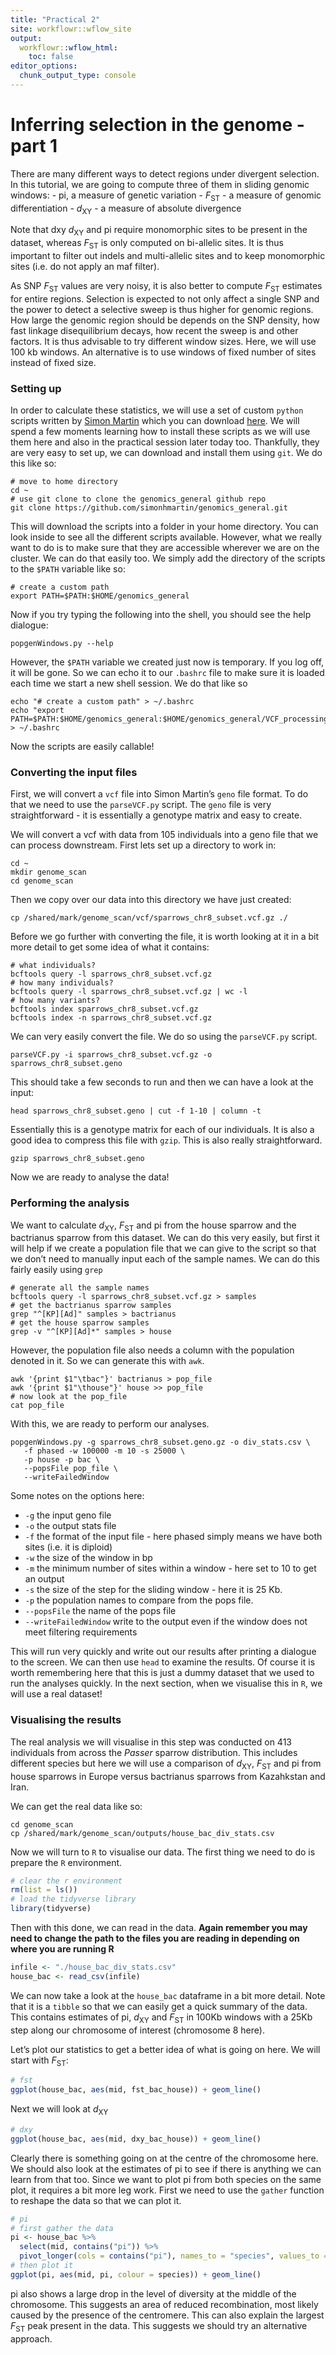 ```yaml
---
title: "Practical 2"
site: workflowr::wflow_site
output:
  workflowr::wflow_html:
    toc: false
editor_options:
  chunk_output_type: console
---
```


# Inferring selection in the genome - part 1

There are many different ways to detect regions under divergent selection. In this tutorial, we are going to compute three of them in sliding genomic windows:
- pi, a measure of genetic variation
- *F*<sub>ST</sub> - a measure of genomic differentiation
- *d*<sub>XY</sub> - a measure of absolute divergence

Note that dxy *d*<sub>XY</sub> and pi require monomorphic sites to be present in the dataset, whereas  *F*<sub>ST</sub> is only computed on bi-allelic sites. It is thus important to filter out indels and multi-allelic sites and to keep monomorphic sites (i.e. do not apply an maf filter).

As SNP  *F*<sub>ST</sub> values are very noisy, it is also better to compute  *F*<sub>ST</sub> estimates for entire regions. Selection is expected to not only affect a single SNP and the power to detect a selective sweep is thus higher for genomic regions. How large the genomic region should be depends on the SNP density, how fast linkage disequilibrium decays, how recent the sweep is and other factors. It is thus advisable to try different window sizes. Here, we will use 100 kb windows. An alternative is to use windows of fixed number of sites instead of fixed size.

### Setting up

In order to calculate these statistics, we will use a set of custom `python` scripts written by [Simon Martin](https://simonmartinlab.org/) which you can download [here](https://github.com/simonhmartin/genomics_general). We will spend a few moments learning how to install these scripts as we will use them here and also in the practical session later today too. Thankfully, they are very easy to set up, we can download and install them using `git`. We do this like so:

```shell
# move to home directory
cd ~
# use git clone to clone the genomics_general github repo
git clone https://github.com/simonhmartin/genomics_general.git
```

This will download the scripts into a folder in your home directory. You can look inside to see all the different scripts available. However, what we really want to do is to make sure that they are accessible wherever we are on the cluster. We can do that easily too. We simply add the directory of the scripts to the `$PATH` variable like so:

```shell
# create a custom path
export PATH=$PATH:$HOME/genomics_general
```

Now if you try typing the following into the shell, you should see the help dialogue:

```shell
popgenWindows.py --help
```

However, the `$PATH` variable we created just now is temporary. If you log off, it will be gone. So we can echo it to our `.bashrc` file to make sure it is loaded each time we start a new shell session. We do that like so

```shell
echo "# create a custom path" > ~/.bashrc
echo "export PATH=$PATH:$HOME/genomics_general:$HOME/genomics_general/VCF_processing" > ~/.bashrc
```

Now the scripts are easily callable!

### Converting the input files

First, we will convert a `vcf` file into Simon Martin's `geno` file format. To do that we need to use the `parseVCF.py` script. The `geno` file is very straightforward - it is essentially a genotype matrix and easy to create.

We will convert a vcf with data from 105 individuals into a geno file that we can process downstream. First lets set up a directory to work in:

```shell
cd ~
mkdir genome_scan
cd genome_scan
```
Then we copy over our data into this directory we have just created:

```shell
cp /shared/mark/genome_scan/vcf/sparrows_chr8_subset.vcf.gz ./
```
Before we go further with converting the file, it is worth looking at it in a bit more detail to get some idea of what it contains:

```shell
# what individuals?
bcftools query -l sparrows_chr8_subset.vcf.gz
# how many individuals?
bcftools query -l sparrows_chr8_subset.vcf.gz | wc -l
# how many variants?
bcftools index sparrows_chr8_subset.vcf.gz
bcftools index -n sparrows_chr8_subset.vcf.gz
```

We can very easily convert the file. We do so using the `parseVCF.py` script.

```shell
parseVCF.py -i sparrows_chr8_subset.vcf.gz -o sparrows_chr8_subset.geno
```

This should take a few seconds to run and then we can have a look at the input:

```shell
head sparrows_chr8_subset.geno | cut -f 1-10 | column -t
```

Essentially this is a genotype matrix for each of our individuals. It is also a good idea to compress this file with `gzip`. This is also really straightforward.

```shell
gzip sparrows_chr8_subset.geno
```

Now we are ready to analyse the data!

### Performing the analysis

We want to calculate *d*<sub>XY</sub>, *F*<sub>ST</sub> and pi from the house sparrow and the bactrianus sparrow from this dataset. We can do this very easily, but first it will help if we create a population file that we can give to the script so that we don't need to manually input each of the sample names. We can do this fairly easily using `grep`

```shell
# generate all the sample names
bcftools query -l sparrows_chr8_subset.vcf.gz > samples
# get the bactrianus sparrow samples
grep "^[KP][Ad]" samples > bactrianus
# get the house sparrow samples
grep -v "^[KP][Ad]*" samples > house
```

However, the population file also needs a column with the population denoted in it. So we can generate this with `awk`.

```shell
awk '{print $1"\tbac"}' bactrianus > pop_file
awk '{print $1"\thouse"}' house >> pop_file
# now look at the pop_file
cat pop_file
```

With this, we are ready to perform our analyses.

```shell
popgenWindows.py -g sparrows_chr8_subset.geno.gz -o div_stats.csv \
   -f phased -w 100000 -m 10 -s 25000 \
   -p house -p bac \
   --popsFile pop_file \
   --writeFailedWindow
```
Some notes on the options here:

- `-g` the input geno file
- `-o` the output stats file
- `-f` the format of the input file - here phased simply means we have both sites (i.e. it is diploid)
- `-w` the size of the window in bp
- `-m` the minimum number of sites within a window - here set to 10 to get an output
- `-s` the size of the step for the sliding window - here it is 25 Kb.
- `-p` the population names to compare from the pops file.
- `--popsFile` the name of the pops file
- `--writeFailedWindow` write to the output even if the window does not meet filtering requirements

This will run very quickly and write out our results after printing a dialogue to the screen. We can then use `head` to examine the results. Of course it is worth remembering here that this is just a dummy dataset that we used to run the analyses quickly. In the next section, when we visualise this in `R`, we will use a real dataset!

### Visualising the results

The real analysis we will visualise in this step was conducted on 413 individuals from across the *Passer* sparrow distribution. This includes different species but here we will use a comparison of *d*<sub>XY</sub>, *F*<sub>ST</sub> and pi from house sparrows in Europe versus bactrianus sparrows from Kazahkstan and Iran.

We can get the real data like so:

```shell
cd genome_scan
cp /shared/mark/genome_scan/outputs/house_bac_div_stats.csv
```

Now we will turn to `R` to visualise our data. The first thing we need to do is prepare the `R` environment.

```r
# clear the r environment
rm(list = ls())
# load the tidyverse library
library(tidyverse)
```

Then with this done, we can read in the data. **Again remember you may need to change the path to the files you are reading in depending on where you are running R**

```r
infile <- "./house_bac_div_stats.csv"
house_bac <- read_csv(infile)
```

We can now take a look at the `house_bac` dataframe in a bit more detail. Note that it is a `tibble` so that we can easily get a quick summary of the data. This contains estimates of pi, *d*<sub>XY</sub> and *F*<sub>ST</sub> in 100Kb windows with a 25Kb step along our chromosome of interest (chromosome 8 here).

Let's plot our statistics to get a better idea of what is going on here. We will start with *F*<sub>ST</sub>:

```r
# fst
ggplot(house_bac, aes(mid, fst_bac_house)) + geom_line()
```

Next we will look at *d*<sub>XY</sub>

```r
# dxy
ggplot(house_bac, aes(mid, dxy_bac_house)) + geom_line()
```

Clearly there is something going on at the centre of the chromosome here. We should also look at the estimates of pi to see if there is anything we can learn from that too. Since we want to plot pi from both species on the same plot, it requires a bit more leg work. First we need to use the `gather` function to reshape the data so that we can plot it.

```r
# pi
# first gather the data
pi <- house_bac %>%
  select(mid, contains("pi")) %>%
  pivot_longer(cols = contains("pi"), names_to = "species", values_to = "pi")
# then plot it
ggplot(pi, aes(mid, pi, colour = species)) + geom_line()
```

pi also shows a large drop in the level of diversity at the middle of the chromosome. This suggests an area of reduced recombination, most likely caused by the presence of the centromere. This can also explain the largest *F*<sub>ST</sub> peak present in the data. This suggests we should try an alternative approach.
